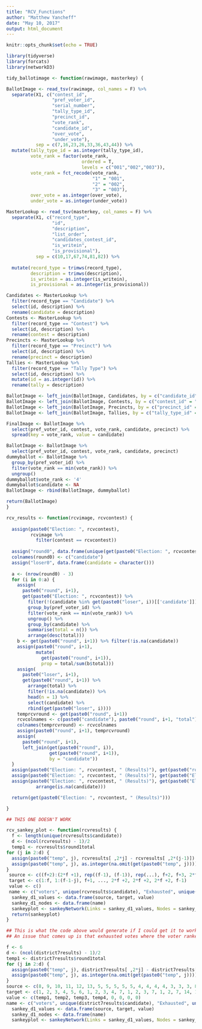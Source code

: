 ```yaml
---
title: "RCV_Functions"
author: "Matthew Yancheff"
date: "May 10, 2017"
output: html_document
---
```


```r
knitr::opts_chunk$set(echo = TRUE)
```

```r
library(tidyverse)
library(forcats)
library(networkD3)
```

```r
tidy_ballotimage <- function(rawimage, masterkey) {

BallotImage <- read_tsv(rawimage, col_names = F) %>%
  separate(X1, c("contest_id",
                 "pref_voter_id",
                 "serial_number",
                 "tally_type_id",
                 "precinct_id",
                 "vote_rank",
                 "candidate_id",
                 "over_vote",
                 "under_vote"),
           sep = c(7,16,23,26,33,36,43,44)) %>%
  mutate(tally_type_id = as.integer(tally_type_id),
         vote_rank = factor(vote_rank,
                            ordered = T,
                            levels = c("001","002","003")),
         vote_rank = fct_recode(vote_rank,
                                "1" = "001",
                                "2" = "002",
                                "3" = "003"),
         over_vote = as.integer(over_vote),
         under_vote = as.integer(under_vote))

MasterLookup <- read_tsv(masterkey, col_names = F) %>%
  separate(X1, c("record_type",
                 "id",
                 "description",
                 "list_order",
                 "candidates_contest_id",
                 "is_writein",
                 "is_provisional"),
           sep = c(10,17,67,74,81,82)) %>%
  
  mutate(record_type = trimws(record_type),
         description = trimws(description),
         is_writein = as.integer(is_writein),
         is_provisional = as.integer(is_provisional))

Candidates <- MasterLookup %>%
  filter(record_type == "Candidate") %>%
  select(id, description) %>%
  rename(candidate = description)
Contests <- MasterLookup %>%
  filter(record_type == "Contest") %>%
  select(id, description) %>%
  rename(contest = description)
Precincts <- MasterLookup %>%
  filter(record_type == "Precinct") %>%
  select(id, description) %>%
  rename(precinct = description)
Tallies <- MasterLookup %>%
  filter(record_type == "Tally Type") %>%
  select(id, description) %>%
  mutate(id = as.integer(id)) %>%
  rename(tally = description)

BallotImage <- left_join(BallotImage, Candidates, by = c("candidate_id" = "id"))
BallotImage <- left_join(BallotImage, Contests, by = c("contest_id" = "id"))
BallotImage <- left_join(BallotImage, Precincts, by = c("precinct_id" = "id"))
BallotImage <- left_join(BallotImage, Tallies, by = c("tally_type_id" = "id"))

FinalImage <- BallotImage %>%
  select(pref_voter_id, contest, vote_rank, candidate, precinct) %>%
  spread(key = vote_rank, value = candidate)

BallotImage <- BallotImage %>%
  select(pref_voter_id, contest, vote_rank, candidate, precinct)
dummyballot <- BallotImage %>%
  group_by(pref_voter_id) %>%
  filter(vote_rank == min(vote_rank)) %>%
  ungroup()
dummyballot$vote_rank <- '4'
dummyballot$candidate <- NA
BallotImage <- rbind(BallotImage, dummyballot)

return(BallotImage)
}
```

```r
rcv_results <- function(rcvimage, rcvcontest) {
  
  assign(paste0("Election: ", rcvcontest),
         rcvimage %>%
           filter(contest == rcvcontest))
  
  assign("round0", data.frame(unique(get(paste0("Election: ", rcvcontest))['candidate'])))
  colnames(round0) <- c("candidate")
  assign("loser0", data.frame(candidate = character()))
  
  a <- (nrow(round0) - 3)
  for (i in 0:a) {
    assign(
      paste0("round", i+1),
      get(paste0("Election: ", rcvcontest)) %>%
        filter(!(candidate %in% get(paste0("loser", i))[['candidate']])) %>%
        group_by(pref_voter_id) %>%
        filter(vote_rank == min(vote_rank)) %>%
        ungroup() %>%
        group_by(candidate) %>%
        summarise(total = n()) %>%
        arrange(desc(total)))
    b <- get(paste0("round", i+1)) %>% filter(!is.na(candidate))
    assign(paste0("round", i+1),
           mutate(
             get(paste0("round", i+1)),
             prop = total/sum(b$total)))
    assign(
      paste0("loser", i+1),
      get(paste0("round", i+1)) %>%
        arrange(total) %>%
        filter(!is.na(candidate)) %>%
        head(n = 1) %>%
        select(candidate) %>%
        rbind(get(paste0("loser", i))))
    temprcvround <- get(paste0("round", i+1))
    rcvcolnames <- c(paste0("candidate"), paste0("round", i+1, "total"), paste0("round", i+1, "prop"))
    colnames(temprcvround) <- rcvcolnames
    assign(paste0("round", i+1), temprcvround)
    assign(
      paste0("round", i+1),
      left_join(get(paste0("round", i)),
                get(paste0("round", i+1)),
                by = "candidate"))
  }
  assign(paste0("Election: ", rcvcontest, " (Results)"), get(paste0("round", a+1)))
  assign(paste0("Election: ", rcvcontest, " (Results)"), get(paste0("Election: ", rcvcontest, " (Results)"))[order(rowSums(is.na(get(paste0("Election: ", rcvcontest, " (Results)"))))), ])
  assign(paste0("Election: ", rcvcontest, " (Results)"), get(paste0("Election: ", rcvcontest, " (Results)")) %>%
           arrange(is.na(candidate)))

  return(get(paste0("Election: ", rcvcontest, " (Results)")))

}
```

```r
## THIS ONE DOESN'T WORK

rcv_sankey_plot <- function(rcvresults) {
  f <- length(unique(rcvresults$candidate))
  d <- (ncol(rcvresults) - 1)/2
  temp1 <- rcvresults$round1total
for (j in 2:d) {
  assign(paste0("temp", j), rcvresults[ ,2*j] - rcvresults[ ,2*(j-1)])
  assign(paste0("temp", j), as.integer(na.omit(get(paste0("temp", j)))))
}
 source <- c((f+2):(2*f +1), rep((f-1), (f-1)), rep(...), f+2, f+3, 2*f +1, 2*f +2)
 target <- c(1:f, 1:(f-1-j), f+1, ..., 2*f +2, 2*f +2, 2*f +2, f-1)
 value <- c()
 name <- c("voters", unique(rcvresults$candidate), "Exhausted", unique(rcvresults$candidate), ".")
  sankey_d1_values <- data.frame(source, target, value)
  sankey_d1_nodes <- data.frame(name)
  sankeyplot <- sankeyNetwork(Links = sankey_d1_values, Nodes = sankey_d1_nodes, Source = "source", Target = "target", Value = "value", NodeID = "name", units = "voters", fontSize = 12, nodeWidth = 20)
  return(sankeyplot) 
}
```


```r
## This is what the code above would generate if I could get it to work
## An issue that comes up is that exhausted votes where the voter ranked all 3 spots on the ballot are not accounted for

f <- 6
d <- (ncol(district7results) - 1)/2
temp1 <- district7results$round1total
for (j in 2:d) {
  assign(paste0("temp", j), district7results[ ,2*j] - district7results[ ,2*(j-1)])
  assign(paste0("temp", j), as.integer(na.omit(get(paste0("temp", j)))))
}
source <- c(8, 9, 10, 11, 12, 13, 5, 5, 5, 5, 5, 4, 4, 4, 4, 3, 3, 3, 8, 9, 13, 14)
target <- c(1, 2, 3, 4, 5, 6, 1, 2, 3, 4, 7, 1, 2, 3, 7, 1, 2, 7, 14, 14, 14, 5)
value <- c(temp1, temp2, temp3, temp4, 0, 0, 0, 0)
name <- c("voters", unique(district7results$candidate), "Exhausted", unique(district7results$candidate), ".")
  sankey_d1_values <- data.frame(source, target, value)
  sankey_d1_nodes <- data.frame(name)
  sankeyplot <- sankeyNetwork(Links = sankey_d1_values, Nodes = sankey_d1_nodes, Source = "source", Target = "target", Value = "value", NodeID = "name", units = "voters", fontSize = 12, nodeWidth = 20)
```

